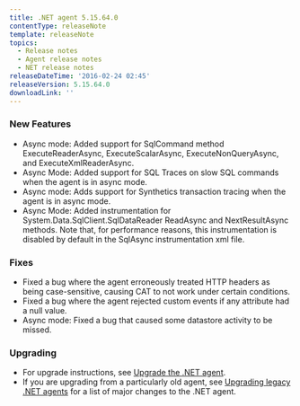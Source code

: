 ```yaml
---
title: .NET agent 5.15.64.0
contentType: releaseNote
template: releaseNote
topics:
  - Release notes
  - Agent release notes
  - NET release notes
releaseDateTime: '2016-02-24 02:45'
releaseVersion: 5.15.64.0
downloadLink: ''
---
```


### New Features

* Async mode: Added support for SqlCommand method ExecuteReaderAsync, ExecuteScalarAsync, ExecuteNonQueryAsync, and ExecuteXmlReaderAsync.
* Async Mode: Added support for SQL Traces on slow SQL commands when the agent is in async mode.
* Async mode: Adds support for Synthetics transaction tracing when the agent is in async mode.
* Async Mode: Added instrumentation for System.Data.SqlClient.SqlDataReader ReadAsync and NextResultAsync methods. Note that, for performance reasons, this instrumentation is disabled by default in the SqlAsync instrumentation xml file.

### Fixes

* Fixed a bug where the agent erroneously treated HTTP headers as being case-sensitive, causing CAT to not work under certain conditions.
* Fixed a bug where the agent rejected custom events if any attribute had a null value.
* Async mode: Fixed a bug that caused some datastore activity to be missed.

### Upgrading

* For upgrade instructions, see [Upgrade the .NET agent](/docs/agents/net-agent/installation-configuration/upgrade-net-agent#updating_net).
* If you are upgrading from a particularly old agent, see [Upgrading legacy .NET agents](/docs/agents/net-agent/troubleshooting/upgrading-legacy-net-agents) for a list of major changes to the .NET agent.
